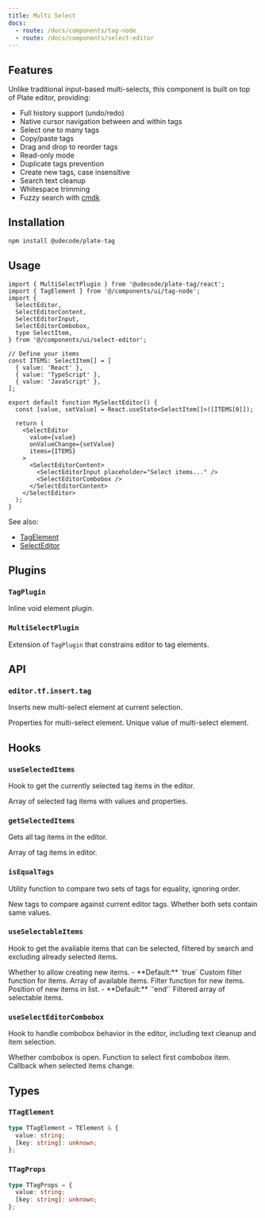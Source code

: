 ```yaml
---
title: Multi Select
docs:
  - route: /docs/components/tag-node
  - route: /docs/components/select-editor
---
```


<ComponentPreview name="select-editor-demo" />

<PackageInfo>

## Features

Unlike traditional input-based multi-selects, this component is built on top of Plate editor, providing:

- Full history support (undo/redo)
- Native cursor navigation between and within tags
- Select one to many tags
- Copy/paste tags
- Drag and drop to reorder tags
- Read-only mode
- Duplicate tags prevention
- Create new tags, case insensitive
- Search text cleanup
- Whitespace trimming
- Fuzzy search with [cmdk](https://github.com/pacocoursey/cmdk)

</PackageInfo>

## Installation

```bash
npm install @udecode/plate-tag
```

## Usage

```tsx
import { MultiSelectPlugin } from '@udecode/plate-tag/react';
import { TagElement } from '@/components/ui/tag-node';
import {
  SelectEditor,
  SelectEditorContent,
  SelectEditorInput,
  SelectEditorCombobox,
  type SelectItem,
} from '@/components/ui/select-editor';

// Define your items
const ITEMS: SelectItem[] = [
  { value: 'React' },
  { value: 'TypeScript' },
  { value: 'JavaScript' },
];

export default function MySelectEditor() {
  const [value, setValue] = React.useState<SelectItem[]>([ITEMS[0]]);

  return (
    <SelectEditor
      value={value}
      onValueChange={setValue}
      items={ITEMS}
    >
      <SelectEditorContent>
        <SelectEditorInput placeholder="Select items..." />
        <SelectEditorCombobox />
      </SelectEditorContent>
    </SelectEditor>
  );
}
```

See also:
- [TagElement](/docs/components/tag-node)
- [SelectEditor](/docs/components/select-editor)

## Plugins

### `TagPlugin`

Inline void element plugin.

### `MultiSelectPlugin`

Extension of `TagPlugin` that constrains editor to tag elements.

## API

### `editor.tf.insert.tag`

Inserts new multi-select element at current selection.

<API name="editor.tf.insert.tag">
<APIParameters>
  <APIItem name="props" type="TTagProps">
    Properties for multi-select element.
  </APIItem>
</APIParameters>

<APIOptions type="TTagProps">
  <APIItem name="value" type="string">
    Unique value of multi-select element.
  </APIItem>
</APIOptions>
</API>

## Hooks

### `useSelectedItems`

Hook to get the currently selected tag items in the editor.

<API name="useSelectedItems">
<APIReturns type="TTagProps[]">
  Array of selected tag items with values and properties.
</APIReturns>
</API>

### `getSelectedItems`

Gets all tag items in the editor.

<API name="getSelectedItems">
<APIReturns type="TTagProps[]">
  Array of tag items in editor.
</APIReturns>
</API>

### `isEqualTags`

Utility function to compare two sets of tags for equality, ignoring order.

<API name="isEqualTags">
<APIParameters>
  <APIItem name="newTags" type="TTagProps[]" optional>
    New tags to compare against current editor tags.
  </APIItem>
</APIParameters>

<APIReturns type="boolean">
  Whether both sets contain same values.
</APIReturns>
</API>

### `useSelectableItems`

Hook to get the available items that can be selected, filtered by search and excluding already selected items.

<API name="useSelectableItems">
<APIOptions type="options">
  <APIItem name="allowNew" type="boolean" optional>
    Whether to allow creating new items.
    - **Default:** `true`
  </APIItem>
  <APIItem name="filter" type="(value: string, search: string) => boolean" optional>
    Custom filter function for items.
  </APIItem>
  <APIItem name="items" type="T[]" optional>
    Array of available items.
  </APIItem>
  <APIItem name="newItemFilter" type="(search: string) => boolean" optional>
    Filter function for new items.
  </APIItem>
  <APIItem name="newItemPosition" type="'end' | 'start'" optional>
    Position of new items in list.
    - **Default:** `'end'`
  </APIItem>
</APIOptions>

<APIReturns type="T[]">
  Filtered array of selectable items.
</APIReturns>
</API>

### `useSelectEditorCombobox`

Hook to handle combobox behavior in the editor, including text cleanup and item selection.

<API name="useSelectEditorCombobox">
<APIOptions type="options">
  <APIItem name="open" type="boolean">
    Whether combobox is open.
  </APIItem>
  <APIItem name="selectFirstItem" type="() => void">
    Function to select first combobox item.
  </APIItem>
  <APIItem name="onValueChange" type="(items: TTagProps[]) => void" optional>
    Callback when selected items change.
  </APIItem>
</APIOptions>
</API>

## Types

### `TTagElement`

```ts
type TTagElement = TElement & {
  value: string;
  [key: string]: unknown;
};
```

### `TTagProps`

```ts
type TTagProps = {
  value: string;
  [key: string]: unknown;
};
```